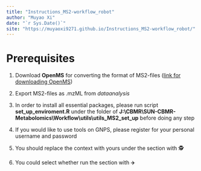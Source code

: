 ```yaml
--- 
title: "Instructions_MS2-workflow_robot"
author: "Muyao Xi"
date: "`r Sys.Date()`"
site: "https://muyaoxi9271.github.io/Instructions_MS2-workflow_robot/"
---
```


# Prerequisites 

1. Download **OpenMS** for converting the format of MS2-files (<a href="https://sourceforge.net/projects/open-ms/" target="blank">link for downloading OpenMS</a>)

2. Export MS2-files as .mzML from $dataanalysis$

3. In order to install all essential packages, please run script **set_up_enviroment.R** under the folder of **J:\\CBMR\\SUN-CBMR-Metabolomics\\Workflow\\utils\\utils_MS2_set_up** before doing any step

4. If you would like to use tools on GNPS, please register for your personal username and password

5. You should replace the context with yours under the section with 🕵️

6. You could select whether run the section with ✈️